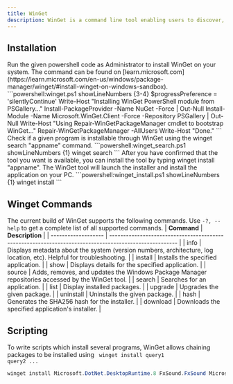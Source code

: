 ```yaml
---
title: WinGet
description: WinGet is a command line tool enabling users to discover, install, upgrade, remove and configure applications on Windows 10, Windows 11, and Windows Server 2025 computers. This tool is the client interface to the Windows Package Manager service.
---
```


## Installation

<Stepper>
  <StepperItem title="Step 1: Installing WinGet">
    Run the given powershell code as Administrator to install WinGet on your system. The command can be found on [learn.microsoft.com](https://learn.microsoft.com/en-us/windows/package-manager/winget/#install-winget-on-windows-sandbox).
      ```powershell:winget.ps1 showLineNumbers {3-4}
      $progressPreference = 'silentlyContinue'
      Write-Host "Installing WinGet PowerShell module from PSGallery..."
      Install-PackageProvider -Name NuGet -Force | Out-Null
      Install-Module -Name Microsoft.WinGet.Client -Force -Repository PSGallery | Out-Null
      Write-Host "Using Repair-WinGetPackageManager cmdlet to bootstrap WinGet..."
      Repair-WinGetPackageManager -AllUsers
      Write-Host "Done."
      ```
  </StepperItem>
  <StepperItem title="Step 2: Searching for a program using WinGet">
  Check if a given program is installable through WinGet using the winget search "appname" command.
  ```powershell:winget_search.ps1 showLineNumbers {1}
  winget search <appname>
  ```
  </StepperItem>
  <StepperItem title="Step 3: Installing a program using WinGet">
    After you have confirmed that the tool you want is available, you can install the tool by typing winget install "appname". The WinGet tool will launch the installer and install the application on your PC.
  ```powershell:winget_install.ps1 showLineNumbers {1}
  winget install <appname>
  ```
  </StepperItem>
</Stepper>

## Winget Commands
The current build of WinGet supports the following commands. Use <code>-?, --help</code> to get a complete list of all supported commands.
| **Command**         | **Description**                                                                                        |
| ------------------- | ------------------------------------------------------------------------------------------------------ |
| info      | Displays metadata about the system (version numbers, architecture, log location, etc). Helpful for troubleshooting.                                                        |
| install |  Installs the specified application. |
| show | Displays details for the specified application. |
| source | Adds, removes, and updates the Windows Package Manager repositories accessed by the WinGet tool. |
| search | Searches for an application. |
| list |  Display installed packages. |
| upgrade | Upgrades the given package. |
| uninstall | Uninstalls the given package. |
| hash | Generates the SHA256 hash for the installer. |
| download | Downloads the specified application's installer. |

## Scripting
To write scripts which install several programs, WinGet allows chaining packages to be installed using <code> winget install query1 query2 ...</code>
```powershell:winget_example.ps1 showLineNumbers {1}
winget install Microsoft.DotNet.DesktopRuntime.8 FxSound.FxSound Microsoft.VisualStudioCode 7zip.7zip OpenJS.NodeJS Discord.Discord Microsoft.VCRedist.2015+.x86 Microsoft.VCRedist.2015+.x64 qBittorrent.qBittorrent RamenSoftware.Windhawk EpicGames.EpicGamesLauncher Greenshot.Greenshot Valve.Steam Git.Git voidtools.Everything VideoLAN.VLC Flow-Launcher.Flow-Launcher Python.Python.3.12
```


